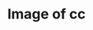 ---
title: Image of cc
image: imgs/2-2017.jpeg
imagealt: Image of cc
description: This is just a test post
filter: ["2017"]
---
